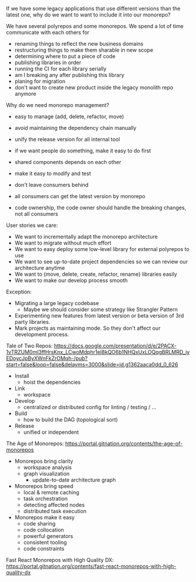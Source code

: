 <!-- WIP -->

If we have some legacy applications that use different versions than the latest one,
why do we want to want to include it into our monorepo?

We have several polyrepos and some monorepos.
We spend a lot of time communicate with each others for

- renaming things to reflect the new business domains
- restructuring things to make them sharable in new scope
- determining where to put a piece of code
- publishing libraries in order
- running the CI for each library serially
- am I breaking any after publishing this library
- planing for migration
- don't want to create new product inside the legacy monolith repo anymore

Why do we need monorepo management?

- easy to manage (add, delete, refactor, move)
- avoid maintaining the dependency chain manually
- unify the release version for all internal tool
- if we want people do something, make it easy to do first

- shared components depends on each other
- make it easy to modify and test

- don't leave consumers behind
- all consumers can get the latest version by monorepo
- code ownership, the code owner should handle the breaking changes, not all consumers

User stories we care:

- We want to incrementally adapt the monorepo architecture
- We want to migrate without much effort
- We want to easy deploy some low-level library for external polyrepos to use
- We want to see up-to-date project dependencies so we can review our architecture anytime
- We want to {move, delete, create, refactor, rename} libraries easily
- We want to make our develop process smooth

Exception:

- Migrating a large legacy codebase
  - Maybe we should consider some strategy like Strangler Pattern
- Experimenting new features from latest version or beta version of 3rd party libraries.
- Mark projects as maintaining mode. So they don't affect our development process.

Tale of Two Repos: https://docs.google.com/presentation/d/e/2PACX-1vTRZUM0ml3ffHrsKnx_LCwoMdphr1eI8kQO6b1NHQxUxLOQqgBRLMRD_iyEDoycJpByXWnFkZrOMqh-/pub?start=false&loop=false&delayms=3000&slide=id.g1362aaca0dd_0_626

- Install
  - hoist the dependencies
- Link
  - workspace
- Develop
  - centralized or distributed config for linting / testing / ...
- Build
  - how to build the DAG (topological sort)
- Release
  - unified or independent

The Age of Monorepos: https://portal.gitnation.org/contents/the-age-of-monorepos

- Monorepos bring clarity
  - workspace analysis
  - graph visualization
    - update-to-date architecture graph
- Monorepos bring speed
  - local & remote caching
  - task orchestration
  - detecting affected nodes
  - distributed task execution
- Monorepos make it easy
  - code sharing
  - code collocation
  - powerful generators
  - consistent tooling
  - code constraints

Fast React Monorepos with High Quality DX: https://portal.gitnation.org/contents/fast-react-monorepos-with-high-quality-dx

